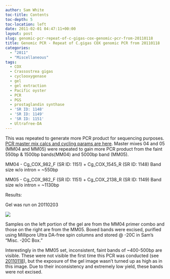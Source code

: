 ```yaml
---
author: Sam White
toc-title: Contents
toc-depth: 5
toc-location: left
date: 2011-02-01 04:47:11+00:00
layout: post
slug: genomic-pcr-repeat-of-c-gigas-cox-genomic-pcr-from-20110118
title: Genomic PCR - Repeat of C.gigas COX genomic PCR from 20110118
categories:
  - "2011"
  - "Miscellaneous"
tags:
  - COX
  - Crassostrea gigas
  - cyclooxygenase
  - gel
  - gel extraction
  - Pacific oyster
  - PCR
  - PGS
  - prostaglandin synthase
  - 'SR ID: 1148'
  - 'SR ID: 1149'
  - 'SR ID: 1151'
  - Ultrafree-DA
---
```


This was repeated to generate more PCR product for sequencing purposes. [PCR master mix calcs and cycling params are here](https://eagle.fish.washington.edu/Arabidopsis/Notebook%20Workup%20Files/20110131.jpg). Master mixes 04 and 05 (MM04 and MM05) were repeated to gain more PCR product from the faint 550bp & 1500bp bands(MM04) and 5000bp band (MM05).

MM04 - Cg_COX_982_F (SR ID: 1151) + Cg_COX_1545_R (SR ID: 1148) Band size w/o intron = ~550bp

MM05 - Cg_COX_982_F (SR ID: 1151) + Cg_COX_2138_R (SR ID: 1149) Band size w/o intron = ~1130bp

Results:

Gel was run on 20110203

![](https://eagle.fish.washington.edu/Arabidopsis/20110203%20DNA%20gel.jpg)

Samples on the left portion of the gel are from the MM04 primer combo and those on the right are from the MM05. Boxed bands were excised, purified using Millipore Ultra DA-free spin columns and stored @ -20C in Sam's "Misc. -20C Box."

Interestingly in the MM05 set, inconsistent, faint bands of ~400-500bp are visible. These were not visible the first time this PCR was conducted (see [20110118](https://robertslab.github.io/sams-notebook/posts/2011/2011-01-19-genomic-pcr-c-gigas-cyclooxygenase-cox-genomic-sequence/)), but the exposure of the gel image wasn't turned up as high as in this image. Due to their inconsistency and extremely low yield, these bands were not excised.
